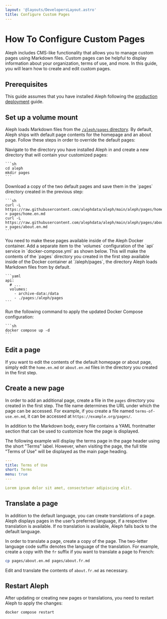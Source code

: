 ```yaml
---
layout: '@layouts/DevelopersLayout.astro'
title: Configure Custom Pages
---
```


# How To Configure Custom Pages

<p class="lead">Aleph includes CMS-like functionality that allows you to manage custom pages using Markdown files. Custom pages can be helpful to display information about your organization, terms of use, and more. In this guide, you will learn how to create and edit custom pages.</p>

## Prerequisites

This guide assumes that you have installed Aleph following the [production deployment](/devs-admins/getting-started/production-deployment) guide.

## Set up a volume mount

Aleph loads Markdown files from the [`/aleph/pages` directory](https://github.com/alephdata/aleph/tree/main/aleph/pages). By default, Aleph ships with default page contents for the homepage and an about page. Follow these steps in order to override the default pages:

<Steps>
  <Step>
    Navigate to the directory you have installed Aleph in and create a new directory that will contain your customized pages:

    ```sh
    cd aleph
    mkdir pages
    ```
  </Step>

  <Step>
    Download a copy of the two default pages and save them in the `pages` directory created in the previous step:

    ```sh
    curl -L https://raw.githubusercontent.com/alephdata/aleph/main/aleph/pages/home.en.md > pages/home.en.md
    curl -L https://raw.githubusercontent.com/alephdata/aleph/main/aleph/pages/about.en.md > pages/about.en.md
    ```
  </Step>

  <Step>
    You need to make these pages available inside of the Aleph Docker container. Add a separate item to the `volumes` configuration of the `api` service in `docker-compose.yml` as shown below. This will make the contents of the `pages` directory you created in the first step available inside of the Docker container at `/aleph/pages`, the directory Aleph loads Markdown files from by default.

    ```yaml
    api:
      # ...
      volumes:
        - archive-data:/data
        - ./pages:/aleph/pages
    ```
  </Step>

  <Step>
    Run the following command to apply the updated Docker Compose configuration:

    ```sh
    docker compose up -d
    ```
  </Step>
</Steps>

## Edit a page

If you want to edit the contents of the default homepage or about page, simply edit the `home.en.md` or `about.en.md` files in the directory you created in the first step.

## Create a new page

In order to add an additional page, create a file in the `pages` directory you created in the first step. The file name determines the URL under which the page can be accessed. For example, if you create a file named `terms-of-use.en.md`, it can be accessed at `https://example.org/pages/`.

In addition to the Markdown body, every file contains a YAML frontmatter section that can be used to customize how the page is displayed.

The following example will display the terms page in the page header using the short "Terms" label. However, when visiting the page, the full title "Terms of Use" will be displayed as the main page heading.

```yaml title="terms-of-use.en.md"
---
title: Terms of Use
short: Terms
menu: true
---

Lorem ipsum dolor sit amet, consectetuer adipiscing elit.
```

## Translate a page

In addition to the default language, you can create translations of a page. Aleph displays pages in the user’s preferred language, if a respective translation is available. If no translation is available, Aleph falls back to the default language.

In order to translate a page, create a copy of the page. The two-letter language code suffix denotes the language of the translation. For example, create a copy with the `fr` suffix if you want to translate a page to French:

```sh
cp pages/about.en.md pages/about.fr.md
```

Edit and translate the contents of `about.fr.md` as necessary.

## Restart Aleph

After updating or creating new pages or translations, you need to restart Aleph to apply the changes:

```sh
docker compose restart
```
